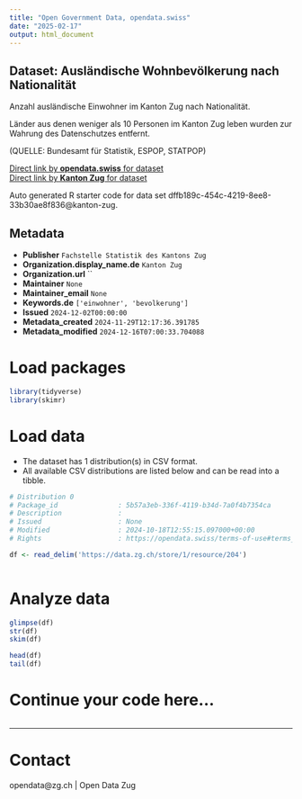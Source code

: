 ```yaml
---
title: "Open Government Data, opendata.swiss"
date: "2025-02-17"
output: html_document
---
```


## Dataset: Ausländische Wohnbevölkerung nach Nationalität

Anzahl ausländische Einwohner im Kanton Zug nach Nationalität.

Länder aus denen weniger als 10 Personen im Kanton Zug leben wurden zur Wahrung des Datenschutzes entfernt.

(QUELLE: Bundesamt für Statistik, ESPOP, STATPOP)

[Direct link by **opendata.swiss** for dataset](https://opendata.swiss/de/dataset/auslandische-wohnbevolkerung-nach-nationalitat)<br>
[Direct link by **Kanton Zug** for dataset](https://www.zg.ch/behoerden/gesundheitsdirektion/statistikfachstelle/themen/01bevoelkerungszahlen/bevoelkerungsstand)

Auto generated R starter code for data set dffb189c-454c-4219-8ee8-33b30ae8f836@kanton-zug.

## Metadata

- **Publisher** `Fachstelle Statistik des Kantons Zug`
- **Organization.display_name.de** `Kanton Zug`
- **Organization.url** ``
- **Maintainer** `None`
- **Maintainer_email** `None`
- **Keywords.de** `['einwohner', 'bevolkerung']`
- **Issued** `2024-12-02T00:00:00`
- **Metadata_created** `2024-11-29T12:17:36.391785`
- **Metadata_modified** `2024-12-16T07:00:33.704088`


# Load packages

```r

library(tidyverse)
library(skimr)

```

# Load data

-   The dataset has 1 distribution(s) in CSV format.
-   All available CSV distributions are listed below and can be read into a tibble.

```r

# Distribution 0
# Package_id               : 5b57a3eb-336f-4119-b34d-7a0f4b7354ca
# Description              : 
# Issued                   : None
# Modified                 : 2024-10-18T12:55:15.097000+00:00
# Rights                   : https://opendata.swiss/terms-of-use#terms_by

df <- read_delim('https://data.zg.ch/store/1/resource/204')



```

# Analyze data

```r

glimpse(df)
str(df)
skim(df)

head(df)
tail(df)

```

# Continue your code here...

```r

```

------------------------------------------------------------------------

# Contact

opendata@zg.ch | Open Data Zug
